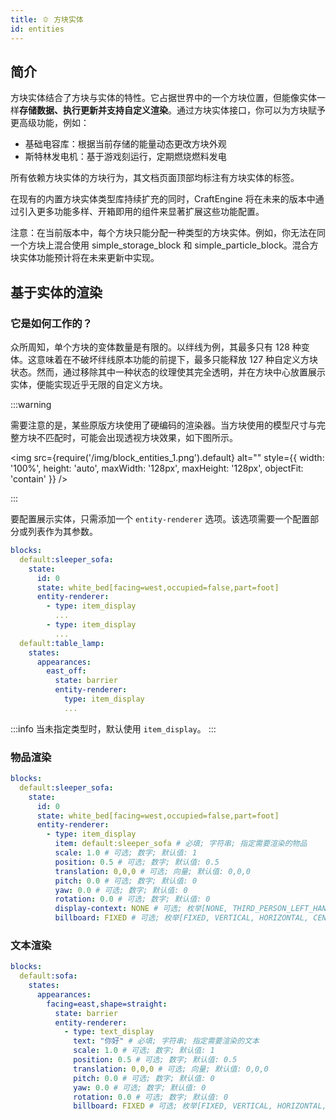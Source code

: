 ```yaml
---
title: 🫑 方块实体
id: entities
---
```



## 简介

方块实体结合了方块与实体的特性。它占据世界中的一个方块位置，但能像实体一样**存储数据、执行更新并支持自定义渲染**。通过方块实体接口，你可以为方块赋予更高级功能，例如：

- 基础电容库：根据当前存储的能量动态更改方块外观
- 斯特林发电机：基于游戏刻运行，定期燃烧燃料发电

所有依赖方块实体的方块行为，其文档页面顶部均标注有<Highlight color="#3B6B60">方块实体</Highlight>的标签。

在现有的内置方块实体类型库持续扩充的同时，CraftEngine 将在未来的版本中通过引入更多功能多样、开箱即用的组件来显著扩展这些功能配置。

注意：在当前版本中，每个方块只能分配一种类型的方块实体。例如，你无法在同一个方块上混合使用 simple_storage_block 和 simple_particle_block。混合方块实体功能预计将在未来更新中实现。

## 基于实体的渲染

### 它是如何工作的？

众所周知，单个方块的变体数量是有限的。以绊线为例，其最多只有 128 种变体。这意味着在不破坏绊线原本功能的前提下，最多只能释放 127 种自定义方块状态。然而，通过移除其中一种状态的纹理使其完全透明，并在方块中心放置展示实体，便能实现近乎无限的自定义方块。

:::warning

需要注意的是，某些原版方块使用了硬编码的渲染器。当方块使用的模型尺寸与完整方块不匹配时，可能会出现透视方块效果，如下图所示。

<img src={require('/img/block_entities_1.png').default} alt="" style={{ width: '100%', height: 'auto', maxWidth: '128px', maxHeight: '128px', objectFit: 'contain' }} />

:::

要配置展示实体，只需添加一个 `entity-renderer` 选项。该选项需要一个配置部分或列表作为其参数。

```yaml
blocks:
  default:sleeper_sofa:
    state:
      id: 0
      state: white_bed[facing=west,occupied=false,part=foot]
      entity-renderer:
        - type: item_display
          ...
        - type: item_display
          ...
  default:table_lamp:
    states:
      appearances:
        east_off:
          state: barrier
          entity-renderer:
            type: item_display
            ...
```

:::info
当未指定类型时，默认使用 `item_display`。
:::

### 物品渲染

```yml
blocks:
  default:sleeper_sofa:
    state:
      id: 0
      state: white_bed[facing=west,occupied=false,part=foot]
      entity-renderer:
        - type: item_display
          item: default:sleeper_sofa # 必填; 字符串; 指定需要渲染的物品
          scale: 1.0 # 可选; 数字; 默认值: 1
          position: 0.5 # 可选; 数字; 默认值: 0.5
          translation: 0,0,0 # 可选; 向量; 默认值: 0,0,0
          pitch: 0.0 # 可选; 数字; 默认值: 0
          yaw: 0.0 # 可选; 数字; 默认值: 0
          rotation: 0.0 # 可选; 数字; 默认值: 0
          display-context: NONE # 可选; 枚举[NONE, THIRD_PERSON_LEFT_HAND, THIRD_PERSON_RIGHT_HAND, FIRST_PERSON_LEFT_HAND, FIRST_PERSON_RIGHT_HAND, HEAD, GUI, GROUND, FIXED, ON_SHELF]; 默认值: NONE
          billboard: FIXED # 可选; 枚举[FIXED, VERTICAL, HORIZONTAL, CENTER]; 默认值: FIXED
```

### 文本渲染

```yml
blocks:
  default:sofa:
    states:
      appearances:
        facing=east,shape=straight:
          state: barrier
          entity-renderer:
            - type: text_display
              text: "你好" # 必填; 字符串; 指定需要渲染的文本
              scale: 1.0 # 可选; 数字; 默认值: 1
              position: 0.5 # 可选; 数字; 默认值: 0.5
              translation: 0,0,0 # 可选; 向量; 默认值: 0,0,0
              pitch: 0.0 # 可选; 数字; 默认值: 0
              yaw: 0.0 # 可选; 数字; 默认值: 0
              rotation: 0.0 # 可选; 数字; 默认值: 0
              billboard: FIXED # 可选; 枚举[FIXED, VERTICAL, HORIZONTAL, CENTER]; 默认值: FIXED
```
